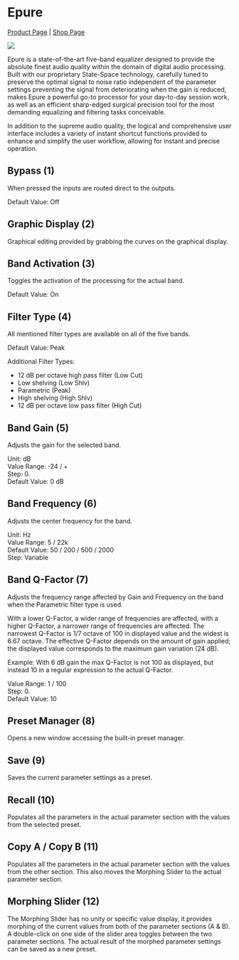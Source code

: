 # Epure
[Product Page](https://www.flux.audio/project/epure/) 
| [Shop Page](https://shop.flux.audio/en_US/products/epure)

![](https://flux-shared.s3.amazonaws.com/doc_images/Plugins/epure/Epure_01.png)

Epure is a state-of-the-art five-band equalizer designed to provide the absolute finest audio quality within the
domain of digital audio processing. Built with our proprietary State-Space technology, carefully tuned to preserve
the optimal signal to noise ratio independent of the parameter settings preventing the signal from deteriorating
when the gain is reduced, makes Epure a powerful go-to processor for your day-to-day session work, as well as
an efficient sharp-edged surgical precision tool for the most demanding equalizing and filtering tasks conceivable.

In addition to the supreme audio quality, the logical and comprehensive user interface includes a variety of instant
shortcut functions provided to enhance and simplify the user workflow, allowing for instant and precise operation.

## Bypass (1)
When pressed the inputs are routed direct to the outputs.

Default Value: Off

## Graphic Display (2)

Graphical editing provided by grabbing the curves on the graphical display.

## Band Activation (3)
Toggles the activation of the processing for the actual band.

Default Value: On

## Filter Type (4)
All mentioned filter types are available on all of the five bands.

Default Value: Peak

Additional Filter Types:

- 12 dB per octave high pass filter (Low Cut)
- Low shelving (Low Shlv)
- Parametric (Peak)
- High shelving (High Shlv)
- 12 dB per octave low pass filter (High Cut)

## Band Gain (5)
Adjusts the gain for the selected band.

Unit: dB  
Value Range: -24 / +  
Step: 0.  
Default Value: 0 dB

## Band Frequency (6)
Adjusts the center frequency for the band.

Unit: Hz  
Value Range: 5 / 22k  
Default Value: 50 / 200 / 500 / 2000  
Step: Variable  

## Band Q-Factor (7)
Adjusts the frequency range affected by Gain and Frequency on the band when the Parametric filter type is used.

With a lower Q-Factor, a wider range of frequencies are affected, with a higher Q-Factor, a narrower range of frequencies 
are affected. The narrowest Q-Factor is 1/7 octave of 100 in displayed value and the widest is 6.67 octave.
The effective Q-Factor depends on the amount of gain applied; the displayed value corresponds to the maximum
gain variation (24 dB).

:::{.callout-note}
Example: With 6 dB gain the max Q-Factor is not 100 as displayed, but instead 10 in a regular expression to the
actual Q-Factor.
:::

Value Range: 1 / 100  
Step: 0.  
Default Value: 10

## Preset Manager (8)
Opens a new window accessing the built-in preset manager.

## Save (9)
Saves the current parameter settings as a preset.

## Recall (10)
Populates all the parameters in the actual parameter section with the values from the selected preset.

## Copy A / Copy B (11)
Populates all the parameters in the actual parameter section with the values from the other section.
This also moves the Morphing Slider to the actual parameter section.

## Morphing Slider (12)
The Morphing Slider has no unity or specific value display, it provides morphing of the current values from both of
the parameter sections (A & B). A double-click on one side of the slider area toggles between the two parameter
sections. The actual result of the morphed parameter settings can be saved as a new preset.
